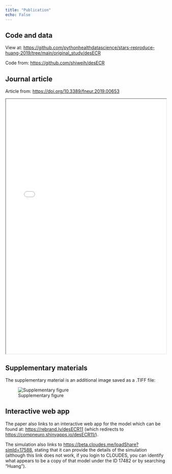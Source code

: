 ```yaml
---
title: "Publication"
echo: False
---
```


## Code and data

View at: <https://github.com/pythonhealthdatascience/stars-reproduce-huang-2019/tree/main/original_study/desECR>

Code from: <https://github.com/shiweih/desECR>

## Journal article

Article from: <https://doi.org/10.3389/fneur.2019.00653>

<iframe width="100%" height="800" src="../original_study/article.pdf"></iframe>

## Supplementary materials

The supplementary material is an additional image saved as a .TIFF file:

![Supplementary figure](../original_study/supp.jpg)

## Interactive web app

The paper also links to an interactive web app for the model which can be found at: <https://rebrand.ly/desECR11> (which redirects to <https://compneuro.shinyapps.io/desECR11/>).

The simulation also links to <https://beta.cloudes.me/loadShare?simId=17588>, stating that it can provide the details of the simulation (although this link does not work, if you login to CLOUDES, you can identify what appears to be a copy of that model under the ID 17482 or by searching "Huang").
